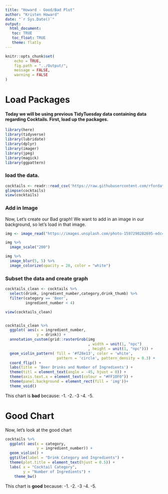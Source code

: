 ```yaml
---
title: "Howard - Good/Bad Plot"
author: "Kristen Howard"
date: "`r Sys.Date()`"
output:
  html_document:
   toc: TRUE
   toc_float: TRUE
   theme: flatly
---
```


```r
knitr::opts_chunk$set(
	echo = TRUE,
	fig.path = "../Output/",
	message = FALSE,
	warning = FALSE
)
```

# Load Packages
#### Today we will be using previous TidyTuesday data containing data regarding Cocktails. First, load up the packages.

```r
library(here)
library(tidyverse)
library(lubridate)
library(dplyr)
library(imager)
library(jpeg)
library(magick)
library(ggpattern)
```

### load the data.

```r
cocktails <- readr::read_csv('https://raw.githubusercontent.com/rfordatascience/tidytuesday/master/data/2020/2020-05-26/cocktails.csv')
glimpse(cocktails)
view(cocktails)

```

### Add in Image
Now, Let's create our Bad graph! We want to add in an image in our background, so let's load in that image.

```r
img <- image_read("https://images.unsplash.com/photo-1597290282695-edc43d0e7129?ixlib=rb-4.0.3&ixid=MnwxMjA3fDB8MHxwaG90by1wYWdlfHx8fGVufDB8fHx8&auto=format&fit=crop&w=875&q=80")

img %>% 
  image_scale("200")

img %>% 
  image_blur(5, 5) %>%
  image_colorize(opacity = 20, color = "white")

```

### Subset the data and create graph
```r

cocktails_clean <- cocktails %>%
  select(drink, ingredient_number,category,drink_thumb) %>%
  filter(category == 'Beer',
         ingredient_number < 4)

view(cocktails_clean)


cocktails_clean %>%
  ggplot( aes(x = ingredient_number,
              y = drink)) +
  annotation_custom(grid::rasterGrob(img
                                     , width = unit(1, "npc")
                                     , height = unit(1, "npc"))) +
  geom_violin_pattern( fill = '#f28e13', color = 'white',
                       pattern = 'circle', pattern_density = 0.3) + 
  coord_flip() +
  labs(title = 'Beer Drinks and Number of Ingredients') +
  theme(titl = element_text(angle = -45, hjust = 0)) +
  theme(axis.text.x = element_text(colour = "#FF10F0")) +  
  theme(panel.background = element_rect(fill = 'img'))+
  theme_void()

```

This chart is **bad** because: -1. -2. -3 -4. -5.

# Good Chart
Now, let's look at the good chart

```r

cocktails %>%
  ggplot( aes(x = category,
              y = ingredient_number)) +
  geom_violin() +
  ggtitle(label = "Drink Category and Ingredients") +
  theme(plot.title = element_text(hjust = 0.5)) +
  labs( x = "Cocktail Category",
        y = "Number of Ingredients") +
    theme_bw() 
```

This chart is **good** because: 
-1. -2. -3 -4. -5.

